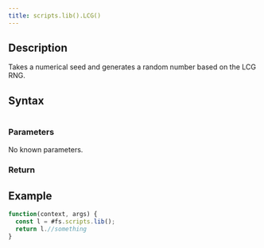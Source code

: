 ```yaml
---
title: scripts.lib().LCG()
---
```


## Description

Takes a numerical seed and generates a random number based on the LCG RNG.

## Syntax

```js

```

### Parameters

No known parameters.

### Return

## Example

```js
function(context, args) {
  const l = #fs.scripts.lib();
  return l.//something
}
```
